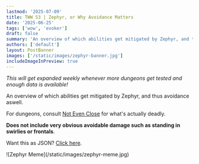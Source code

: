 ```yaml
---
lastmod: '2025-07-09'
title: TWW S3 | Zephyr, or Why Avoidance Matters
date: '2025-06-25'
tags: ['wow', 'evoker']
draft: false
summary: 'An overview of which abilities get mitigated by Zephyr, and thus by avoidance during The War Within Season 3 Patch 11.2'  
authors: ['default']
layout: PostBanner
images: ['/static/images/zephyr-banner.jpg']
includeImageInPreview: true
---
```


_This will get expanded weekly whenever more dungeons get tested and enough data is available!_

An overview of which abilities get mitigated by <WowheadLink kind="spell" id={374227} icon="ability_evoker_hoverblack">Zephyr</WowheadLink>, and thus avoidance aswell.

For dungeons, consult [Not Even Close](https://not-even-close.com/) for what's actually deadly.

**Does not include very obvious avoidable damage such as standing in swirlies or frontals**.

Want this as JSON? [Click here](https://github.com/ljosberinn/gerritalex.de/blob/master/prebuild/zephyr-tww-s3.json).

<div className="flex justify-center">
    <div className="max-w-xl">
        ![Zephyr Meme](/static/images/zephyr-meme.jpg)
    </div>
</div>


<AoeSpells wowheadBranch="ptr-2" data={data} />
